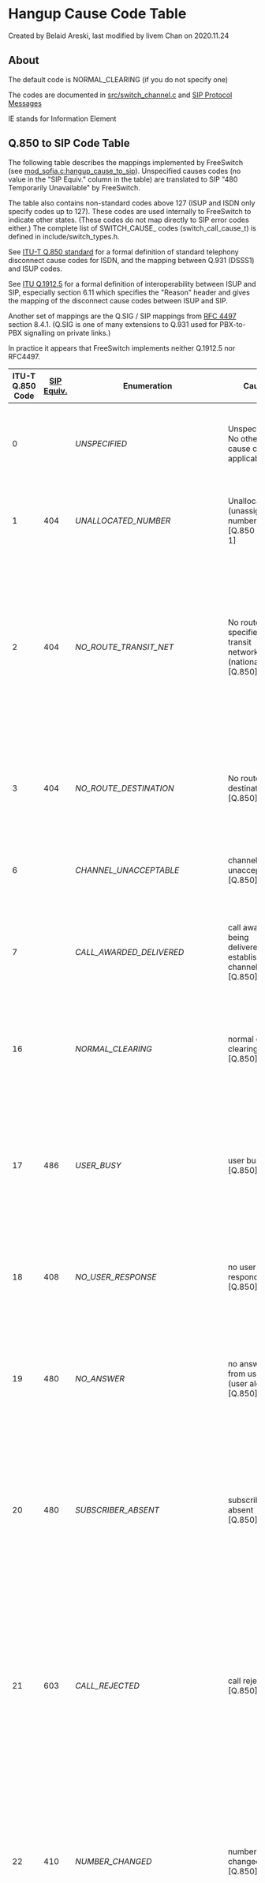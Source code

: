 
# Hangup Cause Code Table 

 Created by  Belaid Areski, last modified by  livem Chan on 2020.11.24

## About

The default code is NORMAL\_CLEARING (if you do not specify one)

The codes are documented in [src/switch\_channel.c](https://github.com/signalwire/freeswitch/blob/master/src/switch%5Fchannel.c#L56) and [SIP Protocol Messages](./SIP-Protocol-Messages_1048971.mdx#about)

IE stands for Information Element

  
## Q.850 to SIP Code Table

The following table describes the mappings implemented by FreeSwitch (see [mod\_sofia.c:hangup\_cause\_to\_sip](https://github.com/signalwire/freeswitch/blob/master/src/mod/endpoints/mod%5Fsofia/mod%5Fsofia.c#L288)). Unspecified causes codes (no value in the "SIP Equiv." column in the table) are translated to SIP "480 Temporarily Unavailable" by FreeSwitch.

The table also contains non-standard codes above 127 (ISUP and ISDN only specify codes up to 127). These codes are used internally to FreeSwitch to indicate other states. (These codes do not map directly to SIP error codes either.) The complete list of SWITCH\_CAUSE\_ codes (switch\_call\_cause\_t) is defined in include/switch\_types.h.

See [ITU-T Q.850 standard](http://www.itu.int/rec/T-REC-Q.850/) for a formal definition of standard telephony disconnect cause codes for ISDN, and the mapping between Q.931 (DSSS1) and ISUP codes.

See [ITU Q.1912.5](http://www.itu.int/rec/T-REC-Q.1912.5/) for a formal definition of interoperability between ISUP and SIP, especially section 6.11 which specifies the "Reason" header and gives the mapping of the disconnect cause codes between ISUP and SIP.

Another set of mappings are the Q.SIG / SIP mappings from [RFC 4497](https://tools.ietf.org/html/rfc4497) section 8.4.1\. (Q.SIG is one of many extensions to Q.931 used for PBX-to-PBX signalling on private links.)

In practice it appears that FreeSwitch implements neither Q.1912.5 nor RFC4497.

  
| ITU-T Q.850 Code | [SIP Equiv.](./SIP-Protocol-Messages_1048971.mdx#about) | Enumeration                         | Cause                                                                                             | Description                                                                                                                                                                                                                                                                                                                                                                                                                                                                                                                          |
| ---------------- | -------------------------------------------------- | ----------------------------------- | ------------------------------------------------------------------------------------------------- | ------------------------------------------------------------------------------------------------------------------------------------------------------------------------------------------------------------------------------------------------------------------------------------------------------------------------------------------------------------------------------------------------------------------------------------------------------------------------------------------------------------------------------------ |
| 0                |                                                    | _UNSPECIFIED_                       | Unspecified. No other cause codes applicable.                                                     | This is usually given by the router when none of the other codes apply. This cause usually occurs in the same type of situations as cause 1, cause 88, and cause 100.                                                                                                                                                                                                                                                                                                                                                                |
| 1                | 404                                                | _UNALLOCATED\_NUMBER_               | Unallocated (unassigned) number \[Q.850 value 1\]                                                 | This cause indicates that the called party cannot be reached because, although the called party number is in a valid format, it is not currently allocated (assigned).                                                                                                                                                                                                                                                                                                                                                               |
| 2                | 404                                                | _NO\_ROUTE\_TRANSIT\_NET_           | No route to specified transit network (national use) \[Q.850\]                                    | This cause indicates that the equipment sending this cause has received a request to route the call through a particular transit network, which it does not recognize. The equipment sending this cause does not recognize the transit network either because the transit network does not exist or because that particular transit network, while it does exist, does not serve the equipment which is sending this cause.                                                                                                          |
| 3                | 404                                                | _NO\_ROUTE\_DESTINATION_            | No route to destination \[Q.850\]                                                                 | This cause indicates that the called party cannot be reached because the network through which the call has been routed does not serve the destination desired. This cause is supported on a network dependent basis.                                                                                                                                                                                                                                                                                                                |
| 6                |                                                    | _CHANNEL\_UNACCEPTABLE_             | channel unacceptable \[Q.850\]                                                                    | This cause indicates that the channel most recently identified is not acceptable to the sending entity for use in this call.                                                                                                                                                                                                                                                                                                                                                                                                         |
| 7                |                                                    | _CALL\_AWARDED\_DELIVERED_          | call awarded, being delivered in an established channel \[Q.850\]                                 | This cause indicates that the user has been awarded the incoming call, and that the incoming call is being connected to a channel already established to that user for similar calls (e.g. packet-mode x.25 virtual calls).                                                                                                                                                                                                                                                                                                          |
| 16               |                                                    | _NORMAL\_CLEARING_                  | normal call clearing \[Q.850\]                                                                    | This cause indicates that the call is being cleared because one of the users involved in the call has requested that the call be cleared. Under normal situations, the source of this cause is not the network.                                                                                                                                                                                                                                                                                                                      |
| 17               | 486                                                | _USER\_BUSY_                        | user busy \[Q.850\]                                                                               | This cause is used to indicate that the called party is unable to accept another call because the user busy condition has been encountered. This cause value may be generated by the called user or by the network. In the case of user determined user busy it is noted that the user equipment is compatible with the call.                                                                                                                                                                                                        |
| 18               | 408                                                | _NO\_USER\_RESPONSE_                | no user responding \[Q.850\]                                                                      | This cause is used when a called party does not respond to a call establishment message with either an alerting or connect indication within the prescribed period of time allocated.                                                                                                                                                                                                                                                                                                                                                |
| 19               | 480                                                | _NO\_ANSWER_                        | no answer from user (user alerted) \[Q.850\]                                                      | This cause is used when the called party has been alerted but does not respond with a connect indication within a prescribed period of time. Note - This cause is not necessarily generated by Q.931 procedures but may be generated by internal network timers.                                                                                                                                                                                                                                                                     |
| 20               | 480                                                | _SUBSCRIBER\_ABSENT_                | subscriber absent \[Q.850\]                                                                       | This cause value is used when a mobile station has logged off, radio contact is not obtained with a mobile station or if a personal telecommunication user is temporarily not addressable at any user-network interface. Sofia SIP will normally raise USER\_NOT\_REGISTERED in such situations.                                                                                                                                                                                                                                     |
| 21               | 603                                                | _CALL\_REJECTED_                    | call rejected \[Q.850\]                                                                           | This cause indicates that the equipment sending this cause does not wish to accept this call, although it could have accepted the call because the equipment sending this cause is neither busy nor incompatible. The network may also generate this cause, indicating that the call was cleared due to a supplementary service constraint. The diagnostic field may contain additional information about the supplementary service and reason for rejection.                                                                        |
| 22               | 410                                                | _NUMBER\_CHANGED_                   | number changed \[Q.850\]                                                                          | This cause is returned to a calling party when the called party number indicated by the calling party is no longer assigned, The new called party number may optionally be included in the diagnostic field. If a network does not support this cause, cause no: 1, unallocated (unassigned) number shall be used.                                                                                                                                                                                                                   |
| 23               | 410                                                | _REDIRECTION\_TO\_NEW\_DESTINATION_ |                                                                                                   | This cause is used by a general ISUP protocol mechanism that can be invoked by an exchange that decides that the call should be set-up to a different called number. Such an exchange can invoke a redirection mechanism, by use of this cause value, to request a preceding exchange involved in the call to route the call to the new number.                                                                                                                                                                                      |
| 25               | 483                                                | _EXCHANGE\_ROUTING\_ERROR_          |                                                                                                   | This cause indicates that the destination indicated by the user cannot be reached, because an intermediate exchange has released the call due to reaching a limit in executing the hop counter procedure. This cause is generated by an intermediate node, which when decrementing the hop counter value, gives the result 0.                                                                                                                                                                                                        |
| 27               | 502                                                | _DESTINATION\_OUT\_OF\_ORDER_       | destination out of order \[Q.850\]                                                                | This cause indicates that the destination indicated by the user cannot be reached because the interface to the destination is not functioning correctly. The term "not functioning correctly" indicates that a signal message was unable to be delivered to the remote party; e.g. a physical layer or data link layer failure at the remote party, or user equipment off-line.                                                                                                                                                      |
| 28               | 484                                                | _INVALID\_NUMBER\_FORMAT_           | invalid number format (address incomplete) \[Q.850\]                                              | This cause indicates that the called party cannot be reached because the called party number is not in a valid format or is not complete.                                                                                                                                                                                                                                                                                                                                                                                            |
| 29               | 501                                                | _FACILITY\_REJECTED_                | facilities rejected \[Q.850\]                                                                     | This cause is returned when a supplementary service requested by the user cannot be provide by the network.                                                                                                                                                                                                                                                                                                                                                                                                                          |
| 30               |                                                    | _RESPONSE\_TO\_STATUS\_ENQUIRY_     | response to STATUS INQUIRY \[Q.850\]                                                              | This cause is included in the STATUS message when the reason for generating the STATUS message was the prior receipt of a STATUS INQUIRY.                                                                                                                                                                                                                                                                                                                                                                                            |
| 31               | 480                                                | _NORMAL\_UNSPECIFIED_               | normal, unspecified \[Q.850\]                                                                     | This cause is used to report a normal event only when no other cause in the normal class applies.                                                                                                                                                                                                                                                                                                                                                                                                                                    |
| 34               | 503                                                | _NORMAL\_CIRCUIT\_CONGESTION_       | no circuit/channel available \[Q.850\]                                                            | This cause indicates that there is no appropriate circuit/channel presently available to handle the call.                                                                                                                                                                                                                                                                                                                                                                                                                            |
| 38               | 502                                                | _NETWORK\_OUT\_OF\_ORDER_           | network out of order \[Q.850\]                                                                    | This cause indicates that the network is not functioning correctly and that the condition is likely to last a relatively long period of time e.g. immediately re-attempting the call is not likely to be successful.                                                                                                                                                                                                                                                                                                                 |
| 41               | 503                                                | _NORMAL\_TEMPORARY\_FAILURE_        | temporary failure \[Q.850\]                                                                       | This cause indicates that the network is not functioning correctly and that the condition is not likely to last a long period of time; e.g. the user may wish to try another call attempt almost immediately.                                                                                                                                                                                                                                                                                                                        |
| 42               | 503                                                | _SWITCH\_CONGESTION_                | switching equipment congestion \[Q.850\]                                                          | This cause indicates that the switching equipment generating this cause is experiencing a period of high traffic.                                                                                                                                                                                                                                                                                                                                                                                                                    |
| 43               |                                                    | _ACCESS\_INFO\_DISCARDED_           | access information discarded \[Q.850\]                                                            | This cause indicates that the network could not deliver access information to the remote user as requested, i.e. user-to-user information, low layer compatibility, high layer compatibility or sub-address as indicated in the diagnostic. It is noted that the particular type of access information discarded is optionally included in the diagnostic.                                                                                                                                                                           |
| 44               | 503                                                | _REQUESTED\_CHAN\_UNAVAIL_          | requested circuit/channel not available \[Q.850\]                                                 | This cause is returned when the other side of the interface cannot provide the circuit or channel indicated by the requesting entity.                                                                                                                                                                                                                                                                                                                                                                                                |
| 45               |                                                    | _PRE\_EMPTED_                       |                                                                                                   |                                                                                                                                                                                                                                                                                                                                                                                                                                                                                                                                      |
| 47               |                                                    |                                     | resource unavailable, unspecified \[Q.850\]                                                       | This cause is used to report a resource unavailable event only when no other cause in the resource unavailable class applies.                                                                                                                                                                                                                                                                                                                                                                                                        |
| 50               |                                                    | _FACILITY\_NOT\_SUBSCRIBED_         | requested facility not subscribed \[Q.850                                                         | This cause indicates that the user has requested a supplementary service, which is available, but the user is not authorized to use.                                                                                                                                                                                                                                                                                                                                                                                                 |
| 52               | 403                                                | _OUTGOING\_CALL\_BARRED_            | outgoing calls barred                                                                             | This cause indicates that although the calling party is a member of the CUG for the outgoing CUG call, outgoing calls are not allowed for this member of the CUG.                                                                                                                                                                                                                                                                                                                                                                    |
| 54               | 403                                                | _INCOMING\_CALL\_BARRED_            | incoming calls barred                                                                             | This cause indicates that although the called party is a member of the CUG for the incoming CUG call, incoming calls are not allowed to this member of the CUG.                                                                                                                                                                                                                                                                                                                                                                      |
| 57               | 403                                                | _BEARERCAPABILITY\_NOTAUTH_         | bearer capability not authorized \[Q.850\]                                                        | This cause indicates that the user has requested a bearer capability that is implemented by the equipment which generated this cause but the user is not authorized to use.                                                                                                                                                                                                                                                                                                                                                          |
| 58               | 503                                                | _BEARERCAPABILITY\_NOTAVAIL_        | bearer capability not presently available \[Q.850\]                                               | This cause indicates that the user has requested a bearer capability which is implemented by the equipment which generated this cause but which is not available at this time.                                                                                                                                                                                                                                                                                                                                                       |
| 63               |                                                    | _SERVICE\_UNAVAILABLE_              | service or option not available, unspecified \[Q.850\]                                            | This cause is used to report a service or option not available event only when no other cause in the service or option not available class applies.                                                                                                                                                                                                                                                                                                                                                                                  |
| 65               | 488                                                | _BEARERCAPABILITY\_NOTIMPL_         | bearer capability not implemented \[Q.850\]                                                       | This cause indicates that the equipment sending this cause does not support the bearer capability requested.                                                                                                                                                                                                                                                                                                                                                                                                                         |
| 66               |                                                    | _CHAN\_NOT\_IMPLEMENTED_            | channel type not implemented \[Q.850\]                                                            | This cause indicates that the equipment sending this cause does not support the channel type requested                                                                                                                                                                                                                                                                                                                                                                                                                               |
| 69               | 501                                                | _FACILITY\_NOT\_IMPLEMENTED_        | requested facility not implemented \[Q.850\]                                                      | This cause indicates that the equipment sending this cause does not support the requested supplementary services.                                                                                                                                                                                                                                                                                                                                                                                                                    |
| 79               | 501                                                | _SERVICE\_NOT\_IMPLEMENTED_         | service or option not implemented, unspecified \[Q.850\]                                          | This cause is used to report a service or option not implemented event only when no other cause in the service or option not implemented class applies.                                                                                                                                                                                                                                                                                                                                                                              |
| 81               |                                                    | _INVALID\_CALL\_REFERENCE_          | invalid call reference value \[Q.850\]                                                            | This cause indicates that the equipment sending this cause has received a message with a call reference which is not currently in use on the user-network interface.                                                                                                                                                                                                                                                                                                                                                                 |
| 88               | 488                                                | _INCOMPATIBLE\_DESTINATION_         | incompatible destination \[Q.850\]                                                                | This cause indicates that the equipment sending this cause has received a request to establish a call which has low layer compatibility, high layer compatibility or other compatibility attributes (e.g. data rate) which cannot be accommodated.                                                                                                                                                                                                                                                                                   |
| 95               |                                                    | _INVALID\_MSG\_UNSPECIFIED_         | invalid message, unspecified \[Q.850\]                                                            | This cause is used to report an invalid message event only when no other cause in the invalid message class applies.                                                                                                                                                                                                                                                                                                                                                                                                                 |
| 96               |                                                    | _MANDATORY\_IE\_MISSING_            | mandatory information element is missing \[Q.850\]                                                | This cause indicates that the equipment sending this cause has received a message which is missing an information element which must be present in the message before that message can be processed.                                                                                                                                                                                                                                                                                                                                 |
| 97               |                                                    | _MESSAGE\_TYPE\_NONEXIST_           | message type non-existent or not implemented \[Q.850\]                                            | This cause indicates that the equipment sending this cause has received a message with a message type it does not recognize either because this is a message not defined of defined but not implemented by the equipment sending this cause.                                                                                                                                                                                                                                                                                         |
| 98               |                                                    | _WRONG\_MESSAGE_                    | message not compatible with call state or message type non-existent or not implemented. \[Q.850\] | This cause indicates that the equipment sending this cause has received a message such that the procedures do not indicate that this is a permissible message to receive while in the call state, or a STATUS message was received indicating an incompatible call state.                                                                                                                                                                                                                                                            |
| 99               |                                                    | _IE\_NONEXIST_                      | Information element / parameter non-existent or not implemented \[Q.850\]                         | This cause indicates that the equipment sending this cause has received a message which includes information element(s)/parameter(s) not recognized because the information element(s)/parameter name(s) are not defined or are defined but not implemented by the equipment sending the cause. This cause indicates that the information element(s)/parameter(s) were discarded. However, the information element is not required to be present in the message in order for the equipment sending the cause to process the message. |
| 100              |                                                    | _INVALID\_IE\_CONTENTS_             | Invalid information element contents \[Q.850\]                                                    | This cause indicates that the equipment sending this cause has received and information element which it has implemented; however, one or more fields in the I.E. are coded in such a way which has not been implemented by the equipment sending this cause.                                                                                                                                                                                                                                                                        |
| 101              |                                                    | _WRONG\_CALL\_STATE_                | message not compatible with call state \[Q.850\]                                                  | This cause indicates that a message has been received which is incompatible with the call state.                                                                                                                                                                                                                                                                                                                                                                                                                                     |
| 102              | 504                                                | _RECOVERY\_ON\_TIMER\_EXPIRE_       | recovery on timer expiry \[Q.850\]                                                                | This cause indicates that a procedure has been initiated by the expiration of a timer in association with error handling procedures. This is often associated with NAT problems. Ensure that "NAT Mapping Enable" is turned on in your ATA. If it is not NAT related it can sometimes be provider related, make sure to ensure another outbound provider does not solve the problem.FreeSWITCH also returns this when the remote party sends a 408 for call expired.                                                                 |
| 103              |                                                    | _MANDATORY\_IE\_LENGTH\_ERROR_      | parameter non-existent or not implemented - passed on (national use) \[Q.850\]                    | This cause indicates that the equipment sending this cause has received a message which includes parameters not recognized because the parameters are not defined or are defined but not implemented by the equipment sending this cause. The cause indicates that the parameter(s) were ignored. In addition, if the equipment sending this cause is an intermediate point, then this cause indicates that the parameter(s) were passed unchanged.                                                                                  |
| 111              |                                                    | _PROTOCOL\_ERROR_                   | protocol error, unspecified \[Q.850\]                                                             | This cause is used to report a protocol error event only when no other cause in the protocol error class applies.                                                                                                                                                                                                                                                                                                                                                                                                                    |
| 127              |                                                    | _INTERWORKING_                      | Interworking, unspecified \[Q.850\]                                                               | This cause indicates that an interworking call (usually a call to SW56 service) has ended.                                                                                                                                                                                                                                                                                                                                                                                                                                           |
| 487              | 487                                                | _ORIGINATOR\_CANCEL_                |                                                                                                   |                                                                                                                                                                                                                                                                                                                                                                                                                                                                                                                                      |
| 500              |                                                    | _CRASH_                             |                                                                                                   |                                                                                                                                                                                                                                                                                                                                                                                                                                                                                                                                      |
| 501              |                                                    | _SYSTEM\_SHUTDOWN_                  |                                                                                                   |                                                                                                                                                                                                                                                                                                                                                                                                                                                                                                                                      |
| 502              |                                                    | _LOSE\_RACE_                        |                                                                                                   |                                                                                                                                                                                                                                                                                                                                                                                                                                                                                                                                      |
| 503              |                                                    | _MANAGER\_REQUEST_                  |                                                                                                   | This cause is used when you send an api command to make it hangup. For example uuid\_kill &lt;uuid>                                                                                                                                                                                                                                                                                                                                                                                                                                     |
| 600              |                                                    | _BLIND\_TRANSFER_                   |                                                                                                   |                                                                                                                                                                                                                                                                                                                                                                                                                                                                                                                                      |
| 601              |                                                    | _ATTENDED\_TRANSFER_                |                                                                                                   |                                                                                                                                                                                                                                                                                                                                                                                                                                                                                                                                      |
| 602              |                                                    | _ALLOTTED\_TIMEOUT_                 |                                                                                                   | This cause means that the server canceled the call because the destination channel took too long to answer.                                                                                                                                                                                                                                                                                                                                                                                                                          |
| 603              |                                                    | _USER\_CHALLENGE_                   |                                                                                                   |                                                                                                                                                                                                                                                                                                                                                                                                                                                                                                                                      |
| 604              |                                                    | _MEDIA\_TIMEOUT_                    |                                                                                                   |                                                                                                                                                                                                                                                                                                                                                                                                                                                                                                                                      |
| 605              |                                                    | _PICKED\_OFF_                       |                                                                                                   | This cause means the call was picked up by intercepting it from another extension (i.e. dialing \*\*ext\_number from another extension).                                                                                                                                                                                                                                                                                                                                                                                             |
| 606              |                                                    | _USER\_NOT\_REGISTERED_             |                                                                                                   | This means you tried to originate a call to a SIP user who forgot to register.                                                                                                                                                                                                                                                                                                                                                                                                                                                       |
| 607              |                                                    | _PROGRESS\_TIMEOUT_                 |                                                                                                   | See: [progress\_timeout](https://wiki.freeswitch.org/wiki/Channel%5FVariables#progress%5Ftimeout "Channel Variables")                                                                                                                                                                                                                                                                                                                                                                                                                |
| 609              |                                                    | _GATEWAY\_DOWN_                     |                                                                                                   | Gateway is down (not answering on OPTIONS or SUBSCRIBE)                                                                                                                                                                                                                                                                                                                                                                                                                                                                              |

## SIP to Q.850 Code Table

These mappings are taken from [RFC 4497](https://tools.ietf.org/html/rfc4497) section 8.4.4.

| [SIP Code](./SIP-Protocol-Messages_1048971.mdx#about) | ITU-T Q.850 Code | Enumeration                  | Cause                        |
| ------------------------------------------------ | ---------------- | ---------------------------- | ---------------------------- |
| 400                                              | 41               | _NORMAL\_TEMPORARY\_FAILURE_ | Temporary failure \[Q.850\]  |
| 401                                              | 21               | _CALL\_REJECTED_             | Call rejected \[Q.850\]      |
| 402                                              | 21               | _CALL\_REJECTED_             | Call rejected \[Q.850\]      |
| 403                                              | 21               | _CALL\_REJECTED_             | Call rejected \[Q.850\]      |
| 404                                              | 1                | _NO\_ROUTE\_TRANSIT\_NET_    | Unallocated number \[Q.850\] |

## See also

* [mod\_dptools: redirect](../Modules/mod-dptools/6586707.mdx#tips)
* [mod\_dptools: respond](../Modules/mod-dptools/6586984.mdx#about)


